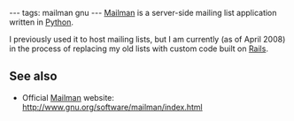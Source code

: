 ---
tags: mailman gnu
---
[[Mailman]] is a server-side mailing list application written in [[Python]].

I previously used it to host mailing lists, but I am currently (as of April 2008) in the process of replacing my old lists with custom code built on [[Rails]].

== See also ==

* Official [[Mailman]] website: http://www.gnu.org/software/mailman/index.html
